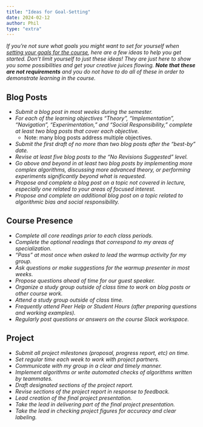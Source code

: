 ```yaml
---
title: "Ideas for Goal-Setting"
date: 2024-02-12
author: Phil
type: "extra"
---
```


*If you're not sure what goals you might want to set for yourself when [setting your goals for the course](goal-setting.ipynb), here are a few ideas to help you get started. Don't limit yourself to just these ideas! They are just here to show you some possibilities and get your creative juices flowing.* ***Note that these are not requirements*** *and you do not have to do all of these in order to demonstrate learning in the course.*

## Blog Posts 

- *Submit a blog post in most weeks during the semester.*
- *For each of the learning objectives "Theory", "Implementation", "Navigation", "Experimentation," and "Social Responsibility," complete at least two blog posts that cover each objective.* 
    - Note: many blog posts address multiple objectives. 
- *Submit the first draft of no more than two blog posts after the "best-by" date.*
- *Revise at least five blog posts to the "No Revisions Suggested" level.*
- *Go above and beyond in at least two blog posts by implementing more complex algorithms, discussing more advanced theory, or performing experiments significantly beyond what is requested.*
- *Propose and complete a blog post on a topic not covered in lecture, especially one related to your areas of focused interest.*
- *Propose and complete an additional blog post on a topic related to algorithmic bias and social responsibility.*

## Course Presence  

- *Complete all core readings prior to each class periods.*
- *Complete the optional readings that correspond to my areas of specialization.*
- *"Pass" at most once when asked to lead the warmup activity for my group.*
- *Ask questions or make suggestions for the warmup presenter in most weeks.*
- *Propose questions ahead of time for our guest speaker.*
- *Organize a study group outside of class time to work on blog posts or other course work.*
- *Attend a study group outside of class time.*
- *Frequently attend Peer Help or Student Hours (after preparing questions and working examples).* 
- *Regularly post questions or answers on the course Slack workspace.*

## Project

- *Submit all project milestones (proposal, progress report, etc) on time.* 
- *Set regular time each week to work with project partners.*
- *Communicate with my group in a clear and timely manner.*
- *Implement algorithms or write automated checks of algorithms written by teammates.*
- *Draft designated sections of the project report.*
- *Revise sections of the project report in response to feedback.*
- *Lead creation of the final project presentation.*
- *Take the lead in delivering part of the final project presentation.*
- *Take the lead in checking project figures for accuracy and clear labeling.*